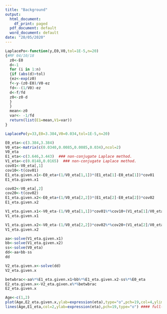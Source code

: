 ```yaml
---
title: "Background"
output:
  html_document:
    df_print: paged
  pdf_document: default
  word_document: default
date: "20/05/2020"
---
```


```r
LaplacePo<-function(y,E0,V0,tol=1E-5,n=20)
{#MF 04/10/18
  z0<-E0
  d<-1
  for (i in 1:n)
  {if (abs(d)>tol)
  {ez<-exp(z0)
  f<-y-(z0-E0)/V0-ez
  fd<--(1/V0)-ez
  d<-f/fd
  z0<-z0-d
  }
  }
  mean<-z0
  var<- -1/fd
  return(list(E1=mean,V1=var))
}

LaplacePo(y=33,E0=3.384,V0=0.034,tol=1E-5,n=20)
```


```r
E0_eta<-c(3.384,3.384)
V0_eta<-matrix(c(0.0340,0.0085,0.0085,0.034),ncol=2)
V0_eta
E1_eta<-c(3.646,3.443)  ### non-conjugate Laplace method.
V1_eta<-c(0.0148,0.0165)  ### non-conjugate Laplace method.
cov01<-V0_eta[,1]
cov10<-t(cov01)
E1_eta.given.x1<-E0_eta+(1/V0_eta[1,1])*(E1_eta[1]-E0_eta[1])*cov01
E1_eta.given.x1

cov02<-V0_eta[,2]
cov20<-t(cov02)
E1_eta.given.x2<-E0_eta+(1/V0_eta[2,2])*(E1_eta[2]-E0_eta[2])*cov02
E1_eta.given.x2

V1_eta.given.x1<-V0_eta-(1/V0_eta[1,1])*cov01%*%cov10+(V1_eta[1]/V0_eta[1,1]^2)*cov01%*%cov10
V1_eta.given.x1

V1_eta.given.x2<-V0_eta-(1/V0_eta[2,2])*cov02%*%cov20+(V1_eta[2]/V0_eta[2,2]^2)*cov02%*%cov20
V1_eta.given.x2

aa<-solve(V1_eta.given.x1)
bb<-solve(V1_eta.given.x2)
ss<-solve(V0_eta)
dd<-aa+bb-ss
dd

V2_eta.given.x<-solve(dd)
V2_eta.given.x

betwbrac<-aa%*%E1_eta.given.x1+bb%*%E1_eta.given.x2-ss%*%E0_eta
E2_eta.given.x<-V2_eta.given.x%*%betwbrac
E2_eta.given.x

Age<-c(1,2)
plot(Age,E2_eta.given.x,ylab=expression(eta),type="o",pch=19,col=4,ylim=c(3,4)) #### Bayes linear kinematics
lines(Age,E1_eta,col=2,ylab=expression(eta),pch=19,type="o") #### full- Bayes analysis
```

